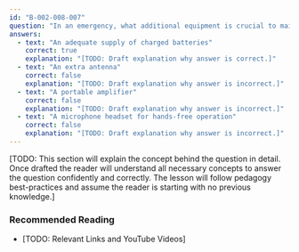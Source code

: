 ```yaml
---
id: "B-002-008-007"
question: "In an emergency, what additional equipment is crucial to maintaining communications with a hand-held radio?"
answers:
  - text: "An adequate supply of charged batteries"
    correct: true
    explanation: "[TODO: Draft explanation why answer is correct.]"
  - text: "An extra antenna"
    correct: false
    explanation: "[TODO: Draft explanation why answer is incorrect.]"
  - text: "A portable amplifier"
    correct: false
    explanation: "[TODO: Draft explanation why answer is incorrect.]"
  - text: "A microphone headset for hands-free operation"
    correct: false
    explanation: "[TODO: Draft explanation why answer is incorrect.]"
---
```


[TODO: This section will explain the concept behind the question in detail. Once drafted the reader will understand all necessary concepts to answer the question confidently and correctly. The lesson will follow pedagogy best-practices and assume the reader is starting with no previous knowledge.]

### Recommended Reading

- [TODO: Relevant Links and YouTube Videos]
